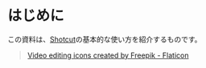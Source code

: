 # はじめに {.unnumbered}

この資料は、[Shotcut](https://www.shotcut.org/)の基本的な使い方を紹介するものです。

> [Video editing icons created by Freepik - Flaticon](https://www.flaticon.com/free-icons/video-editing)
